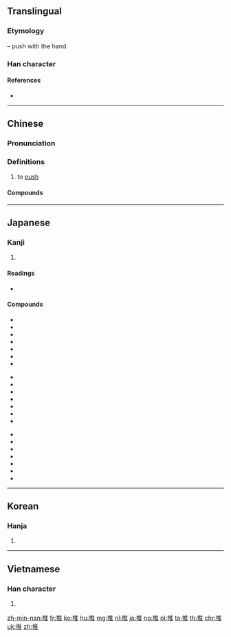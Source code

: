 {{also|稚}}
==Translingual==

===Etymology===
{{Han compound|手|alt1=扌|t1=hand|隹|ls=psc|c1=s|c2=p}} – push with the hand.

===Han character===
{{Han char|rn=64|rad=手|as=08|sn=11|four=50014|canj=QOG|ids=⿰扌隹}}

====References====
* {{Han ref|kx=0439.080|dkj=12284|dj=0790.010|hdz=31898.070|uh=63A8|ud=25512|bh=B1C0|bd=45504}}

----

==Chinese==
{{zh-forms}}

===Pronunciation===
{{zh-pron
|m=tuī
|c=teoi1
|h=pfs=thôi
|md=
|mn=chhui/the/thui
|w=1the
|ma=y
|mc=y
|oc=y
|cat=v
}}

===Definitions===
{{zh-hanzi}}

# to [[push]]

{{zh-cat|Beginning}}

====Compounds====
{{der5
|{{zh-l|推本溯源}}
|{{zh-l|推病}}
|{{zh-l|推波助瀾}}
|{{zh-l|推測}}
|{{zh-l|推陳出新}}
|{{zh-l|推誠相見}}
|{{zh-l|推遲}}
|{{zh-l|推斥力}}
|{{zh-l|推崇}}
|{{zh-l|推出}}
|{{zh-l|推辭}}
|{{zh-l|推戴}}
|{{zh-l|推導}}
|{{zh-l|推倒}}
|{{zh-l|推定}}
|{{zh-l|推動}}
|{{zh-l|推斷}}
|{{zh-l|推度}}
|{{zh-l|推故}}
|{{zh-l|推廣}}
|{{zh-l|推及}}
|{{zh-l|推己及人}}
|{{zh-l|推見}}
|{{zh-l|推薦}}
|{{zh-l|推獎}}
|{{zh-l|推襟送抱}}
|{{zh-l|推進}}
|{{zh-l|推進器}}
|{{zh-l|推究}}
|{{zh-l|推舉}}
|{{zh-l|推拒}}
|{{zh-l|推理}}
|{{zh-l|推力}}
|{{zh-l|推論}}
|{{zh-l|推拿}}
|{{zh-l|推敲}}
|{{zh-l|推求}}
|{{zh-l|推卻}}
|{{zh-l|推讓}}
|{{zh-l|推三阻四}}
|{{zh-l|推搡}}
|{{zh-l|推說}}
|{{zh-l|推算}}
|{{zh-l|推搪}}
|{{zh-l|推濤作浪}}
|{{zh-l|推頭}}
|{{zh-l|推土機}}
|{{zh-l|推託}}
|{{zh-l|推脫}}
|{{zh-l|推委}}
|{{zh-l|推諉}}
|{{zh-l|推問}}
|{{zh-l|推想}}
|{{zh-l|推銷}}
|{{zh-l|推卸}}
|{{zh-l|推謝}}
|{{zh-l|推心置腹}}
|{{zh-l|推行}}
|{{zh-l|推許}}
|{{zh-l|推選}}
|{{zh-l|推延}}
|{{zh-l|推演}}
|{{zh-l|推移}}
|{{zh-l|推展}}
|{{zh-l|推知}}
|{{zh-l|推重}}
|{{zh-l|推子}}
}}

----

==Japanese==

===Kanji===
{{ja-kanji|grade=6|rs=手08}}

# {{defn|lang=ja|sort=手08}}

====Readings====
* {{ja-readings|on=[[すい]] (sui)|kun=[[おす]] (osu)}}

====Compounds====
{{der-top}}
{{top3}}
* {{l|ja|sc=Jpan|推移|tr=すいい, suii}}
* {{l|ja|sc=Jpan|推挙|tr=すいきょ, suikyo}}
* {{l|ja|sc=Jpan|推計|tr=すいけい, suikei}}
* {{l|ja|sc=Jpan|推敲|tr=すいこう, suikō}}
* {{l|ja|sc=Jpan|推考|tr=すいこう, suikō}}
* {{l|ja|sc=Jpan|推察|tr=すいさつ, suisatsu}}
* {{l|ja|sc=Jpan|推参|tr=すいさん, suisan}}
{{mid3}}
* {{l|ja|sc=Jpan|推称|tr=すいしょう, suishō}}
* {{l|ja|sc=Jpan|推賞|tr=すいしょう, suishō}}
* {{l|ja|sc=Jpan|推奨|tr=すいしょう, suishō}}
* {{l|ja|sc=Jpan|推進|tr=すいしん, suishin}}
* {{l|ja|sc=Jpan|推薦|tr=すいせん, suisen}}
* {{l|ja|sc=Jpan|推測|tr=すいそく, suisoku}}
* {{l|ja|sc=Jpan|推戴|tr=すいたい, suitai}}
{{mid3}}
* {{l|ja|sc=Jpan|推断|tr=すいだん, suidan}}
* {{l|ja|sc=Jpan|推知|tr=すいち, suichi}}
* {{l|ja|sc=Jpan|推定|tr=すいてい, suitei}}
* {{l|ja|sc=Jpan|推理|tr=すいり, suiri}}
* {{l|ja|sc=Jpan|推量|tr=すいりょう, suiryō}}
* {{l|ja|sc=Jpan|推力|tr=すいりょく, suiryoku}}
* {{l|ja|sc=Jpan|推論|tr=すいろん, suiron}}
{{bottom}}
{{der-bottom}}

----

==Korean==

===Hanja===
{{ko-hanja|hangeul=[[추]], [[퇴]]|eumhun=|mr=ch'u, t'oe|y=chwu, thoy}}

# {{defn|lang=ko|sort=手08}}

----

==Vietnamese==

===Han character===
{{vi-hantu|[[suy]], [[chui]], [[thoi]], [[thòi]], [[thôi]], [[tòi]]|rs=手08}}

# {{defn|lang=vi|sort=手08}}

[[zh-min-nan:推]]
[[fr:推]]
[[ko:推]]
[[hu:推]]
[[mg:推]]
[[nl:推]]
[[ja:推]]
[[no:推]]
[[pl:推]]
[[ta:推]]
[[th:推]]
[[chr:推]]
[[uk:推]]
[[zh:推]]